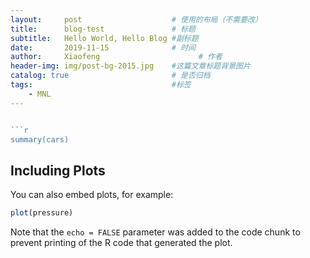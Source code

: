 ---
layout:     post                    # 使用的布局（不需要改）
title:      blog-test               # 标题 
subtitle:   Hello World, Hello Blog #副标题
date:       2019-11-15              # 时间
author:     Xiaofeng                      # 作者
header-img: img/post-bg-2015.jpg    #这篇文章标题背景图片
catalog: true                       # 是否归档
tags:                               #标签
    - MNL
---

```js

```{r cars}
summary(cars)
```

## Including Plots

You can also embed plots, for example:

```{r pressure, echo=FALSE}
plot(pressure)
```

Note that the `echo = FALSE` parameter was added to the code chunk to prevent printing of the R code that generated the plot.

